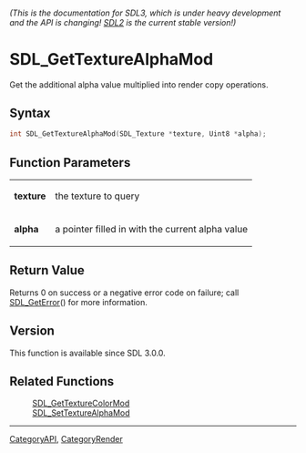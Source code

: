 ====== (This is the documentation for SDL3, which is under heavy development and the API is changing! [https://wiki.libsdl.org/ SDL2] is the current stable version!) ======
= SDL_GetTextureAlphaMod =

Get the additional alpha value multiplied into render copy operations.

== Syntax ==

<syntaxhighlight lang='c'>
int SDL_GetTextureAlphaMod(SDL_Texture *texture, Uint8 *alpha);
</syntaxhighlight>

== Function Parameters ==

{|
|'''texture'''
|the texture to query
|-
|'''alpha'''
|a pointer filled in with the current alpha value
|}

== Return Value ==

Returns 0 on success or a negative error code on failure; call
[[SDL_GetError]]() for more information.

== Version ==

This function is available since SDL 3.0.0.

== Related Functions ==

:[[SDL_GetTextureColorMod]]
:[[SDL_SetTextureAlphaMod]]

----
[[CategoryAPI]], [[CategoryRender]]


